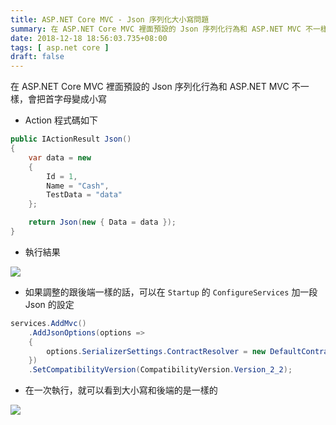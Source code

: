 ```yaml
---
title: ASP.NET Core MVC - Json 序列化大小寫問題
summary: 在 ASP.NET Core MVC 裡面預設的 Json 序列化行為和 ASP.NET MVC 不一樣，會把首字母變成小寫
date: 2018-12-18 18:56:03.735+08:00
tags: [ asp.net core ]
draft: false
---
```


在 ASP.NET Core MVC 裡面預設的 Json 序列化行為和 ASP.NET MVC 不一樣，會把首字母變成小寫

- Action 程式碼如下

```csharp
public IActionResult Json()
{
    var data = new
    {
        Id = 1,
        Name = "Cash",
        TestData = "data"
    };

    return Json(new { Data = data });
}
```

- 執行結果

![](/static/images/404.webp)

- 如果調整的跟後端一樣的話，可以在 `Startup` 的 `ConfigureServices` 加一段 Json 的設定

```csharp
services.AddMvc()
    .AddJsonOptions(options =>
    {
        options.SerializerSettings.ContractResolver = new DefaultContractResolver();
    })
    .SetCompatibilityVersion(CompatibilityVersion.Version_2_2);
```

- 在一次執行，就可以看到大小寫和後端的是一樣的

![](/static/images/404.webp)
